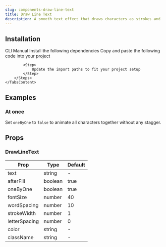 ```yaml
---
slug: components-draw-line-text
title: Draw Line Text
description: A smooth text effect that draws characters as strokes and fills them in—perfect for headers and highlights.
---
```


<DemoCodePreview
    path="demo/components/draw-line-text/default.tsx"
/>

## Installation

<Tabs defaultValue="cli" className="mt-3">
    <TabsList>
        <TabsTrigger value="cli">CLI</TabsTrigger>
        <TabsTrigger value="manual">Manual</TabsTrigger>
    </TabsList>
    <TabsContent value="cli" className="mt-4">
        <InstallationCommand command={`npx shadcn@latest add "~website/r/gsap/draw-line-text"`} />
    </TabsContent>
    <TabsContent value="manual" className="mt-4">
        <Steps>
            <Step>
                Install the following dependencies
            </Step>
            <InstallationCommand command="npm install gsap @gsap/react" />
            <Step>
                Copy and paste the following code into your project
            </Step>
            <CodePreview path='components/gsap/draw-line-text.tsx' collapsible></CodePreview>

            <Step>
                Update the import paths to fit your project setup
            </Step>
        </Steps>
    </TabsContent>
</Tabs>

## Examples

### At once

Set `oneByOne` to `false` to animate all characters together without any stagger.

<DemoCodePreview
    path="demo/components/draw-line-text/at-once.tsx"
/>

## Props

### DrawLineText

| Prop          | Type    | Default |
|---------------|---------|---------|
| text          | string  | -       |
| afterFill     | boolean | true    |
| oneByOne      | boolean | true    |
| fontSize      | number  | 40      |
| wordSpacing   | number  | 10      |
| strokeWidth   | number  | 1       |
| letterSpacing | number  | 0       |
| color         | string  | -       |
| className     | string  | -       |

